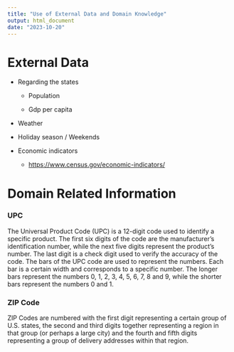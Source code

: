 ---
title: "Use of External Data and Domain Knowledge"
output: html_document
date: "2023-10-20"
---

# External Data

-   Regarding the states

    -   Population

    -   Gdp per capita

-   Weather

-   Holiday season / Weekends

-   Economic indicators

    -   <https://www.census.gov/economic-indicators/>

# Domain Related Information

### UPC

The Universal Product Code (UPC) is a 12-digit code used to identify a specific product. The first six digits of the code are the manufacturer's identification number, while the next five digits represent the product's number. The last digit is a check digit used to verify the accuracy of the code. The bars of the UPC code are used to represent the numbers. Each bar is a certain width and corresponds to a specific number. The longer bars represent the numbers 0, 1, 2, 3, 4, 5, 6, 7, 8 and 9, while the shorter bars represent the numbers 0 and 1.

### ZIP Code

ZIP Codes are numbered with the first digit representing a certain group of U.S. states, the second and third digits together representing a region in that group (or perhaps a large city) and the fourth and fifth digits representing a group of delivery addresses within that region.
